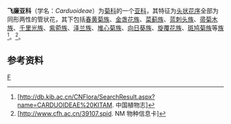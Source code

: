 {{Automatic Taxobox
| taxon = Carduoideae
| authority = （[[罗伯特·斯威特_(植物学家)|Sweet]]） [[亨利·卡西尼|Cass.]]
| image = Galactites January 2008-1.jpg
| image_caption = ''[[Galactites_tomentosa|Galactites tomentosa]]''
}}
'''飞廉亚科'''（学名：''Carduoideae''）为[[菊科|菊科]]的一个[[亚科|亚科]]，其特征为[[头状花序|头状花序]]全部为同形两性的管状花，其下包括[[春黄菊族|春黄菊族]]、[[金盏花族|金盏花族]]、[[菜蓟族|菜蓟族]]、[[蓝刺头族|蓝刺头族]]、[[帚菊木族|帚菊木族]]、[[千里光族|千里光族]]、[[紫菀族|紫菀族]]、[[泽兰族|泽兰族]]、[[堆心菊族|堆心菊族]]、[[向日葵族|向日葵族]]、[[旋覆花族|旋覆花族]]、[[斑鸠菊族|斑鸠菊族]]等[[族_(生物)|族]]<ref>[http://db.kib.ac.cn/CNFlora/SearchResult.aspx?name=CARDUOIDEAE%20KITAM. 中国植物志]</ref>。<ref>[http://www.cfh.ac.cn/39107.spid. NM 物种信息卡]</ref>。

==参考资料==
{{reflist}}
{{catmore}}
{{Taxonbar|from=Q134508}}

[[Category:管状花亚科|F]]